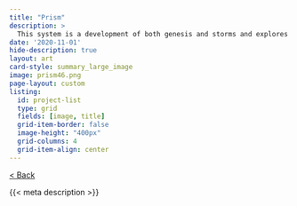 ```yaml
---
title: "Prism"
description: >
  This system is a development of both genesis and storms and explores the play of light and colour, and gives materiality to light through its fluid swirls.
date: '2020-11-01'
hide-description: true
layout: art
card-style: summary_large_image
image: prism46.png
page-layout: custom
listing:
  id: project-list
  type: grid
  fields: [image, title]
  grid-item-border: false
  image-height: "400px"
  grid-columns: 4
  grid-item-align: center
---
```


[\< Back](../index.qmd){.btn .btn-secondary .btn-sm .btn role="button"} 

{{< meta description >}}
